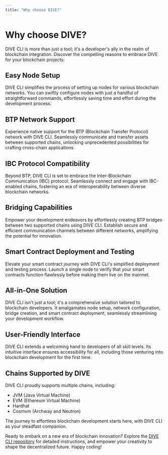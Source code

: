```yaml
---
title: "Why choose DIVE?"
---
```


# Why choose DIVE?

DIVE CLI is more than just a tool; it's a developer's ally in the realm of blockchain integration. Discover the compelling reasons to embrace DIVE for your blockchain projects:

## Easy Node Setup

DIVE CLI simplifies the process of setting up nodes for various blockchain networks. You can swiftly configure nodes with just a handful of straightforward commands, effortlessly saving time and effort during the development process.

## BTP Network Support

Experience native support for the BTP (Blockchain Transfer Protocol) network with DIVE CLI. Seamlessly communicate and transfer assets between supported chains, unlocking unprecedented possibilities for crafting cross-chain applications.

## IBC Protocol Compatibility

Beyond BTP, DIVE CLI is set to embrace the Inter-Blockchain Communication (IBC) protocol. Seamlessly connect and engage with IBC-enabled chains, fostering an era of interoperability between diverse blockchain networks.

## Bridging Capabilities

Empower your development endeavors by effortlessly creating BTP bridges between two supported chains using DIVE CLI. Establish secure and efficient communication channels between different networks, amplifying the potential for innovation.

## Smart Contract Deployment and Testing

Elevate your smart contract journey with DIVE CLI's simplified deployment and testing process. Launch a single node to verify that your smart contracts function flawlessly before making them live on the mainnet.

## All-in-One Solution

DIVE CLI isn't just a tool; it's a comprehensive solution tailored to blockchain developers. It amalgamates node setup, network configuration, bridge creation, and smart contract deployment, seamlessly streamlining your development workflow.

## User-Friendly Interface

DIVE CLI extends a welcoming hand to developers of all skill levels. Its intuitive interface ensures accessibility for all, including those venturing into blockchain development for the first time.

## Chains Supported by DIVE

DIVE CLI proudly supports multiple chains, including:

- JVM (Java Virtual Machine)
- EVM (Ethereum Virtual Machine)
- Hardhat
- Cosmvm (Archway and Neutron)

The journey to effortless blockchain development starts here, with DIVE CLI as your steadfast companion.

Ready to embark on a new era of blockchain innovation? Explore the [DIVE CLI repository](https://github.com/HugoByte/DIVE) for detailed instructions, and empower your creativity to shape the decentralized future. Happy coding!
